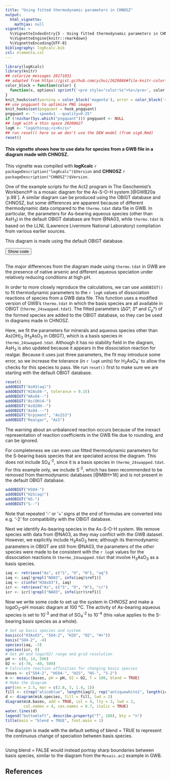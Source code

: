 ```yaml
---
title: "Using fitted thermodynamic parameters in CHNOSZ"
output:
  html_vignette:
    mathjax: null
vignette: >
  %\VignetteIndexEntry{5 - Using fitted thermodynamic parameters in CHNOSZ}
  %\VignetteEngine{knitr::rmarkdown}
  %\VignetteEncoding{UTF-8}
bibliography: logKcalc.bib
csl: elementa.csl
---
```


<!-- https://gomakethings.com/how-to-break-an-image-out-of-its-parent-container-with-css/ -->
<style>
@media (min-width: 700px) {
  .full-width {
    left: 50%;
    margin-left: -50vw;
    margin-right: -50vw;
    max-width: 100vw;
    position: relative;
    right: 50%;
    width: 100vw;
  }
}
@media (min-width: 1020px) {
  .full-width {
    left: 50vw; /* fallback if needed */
    left: calc(50vw - 160px);
    width: 1000px;
    position: relative;
    background-color: #9ecff7;
    padding:10px;
  }
}
</style>
<script>
function myFunction() {
  // https://www.w3schools.com/howto/howto_js_toggle_hide_show.asp
  var x = document.getElementById("myDIV");
  if (x.style.display === "none") {
    x.style.display = "block";
  } else {
    x.style.display = "none";
  }
  // https://stackoverflow.com/questions/10671174/changing-button-text-onclick
  // https://stackoverflow.com/questions/7035842/how-to-change-the-buttons-text-using-javascript
  var elem = document.getElementById("myButton");
  if (elem.innerText=="Hide code") elem.innerText = "Show code";
  else elem.innerText = "Hide code";
}
</script>

```r
library(logKcalc)
library(knitr)
## colorize messages 20171031
## adapted from https://gist.github.com/yihui/2629886#file-knitr-color-msg-rnw
color_block = function(color) {
  function(x, options) sprintf('<pre style="color:%s">%s</pre>', color, x)
}
knit_hooks$set(warning = color_block('magenta'), error = color_block('red'), message = color_block('blue'))
## use pngquant to optimize PNG images
knit_hooks$set(pngquant = hook_pngquant)
pngquant <- "--speed=1 --quality=0-25"
if (!nzchar(Sys.which("pngquant"))) pngquant <- NULL 
## logK with a thin space 20200627
logK <- "log&thinsp;<i>K</i>"
## run reset() here so we don't use the DEW model (from vig4.Rmd)
reset()
```

#### This vignette shows how to use data for species from a GWB file in a diagram made with CHNOSZ.

This vignette was compiled with **logKcalc** `r packageDescription("logKcalc")$Version` and **CHNOSZ** `r packageDescription("CHNOSZ")$Version`.

One of the example scripts for the Act2 program in The Geochemist's Workbench® is a mosaic diagram for the As-S-O-H system [@GWB20a `p.98`].
A similar diagram can be produced using the OBIGT database and CHNOSZ, but some differences are apparent because of different thermodynamic data compared to the `thermo.tdat` data file in GWB.
In particular, the parameters for As-bearing aqueous species (other than AsH~3~) in the default OBIGT database are from @NA03, while `thermo.tdat` is based on the LLNL (Lawrence Livermore National Laboratory) compilation from various earlier sources.

This diagram is made using the default OBIGT database.

<button id="myButton" onclick="myFunction()">Show code</button>
<div id="myDIV" style="display: none">
```r
# R code for As-S-O-H mosaic diagram
# 20200624 jmd first version

# Use default OBIGT database
obigt()

# Get As-bearing species in the As-S-O-H system
iaq <- retrieve("As", c("S", "O", "H"), "aq")
icr <- retrieve("As", c("S", "O", "H"), "cr")

# Remove species that don't have the parameters needed for high-T calculations
sout.aq <- subcrt(iaq, T = 100, property = "G")$out
na.aq <- is.na(unlist(sout.aq))
iaq <- iaq[!na.aq]
sout.cr <- subcrt(icr, T = 100, property = "G")$out
na.cr <- is.na(unlist(sout.cr))
icr <- icr[!na.cr]

# Set up basis species and system
basis(c("H3AsO3", "SO4-2", "H2O", "O2", "H+"))
basis("SO4-2", -4)
species(iaq, -3)
species(icr, 0)

# Set pH and loga(O2) range and grid resolution
pH <- c(0, 14, 500)
O2 <- c(-70, -40, 500)

# Calculate affinities for the mosaic diagram
bases <- c("SO4-2", "HSO4-", "HS-", "H2S")
m <- mosaic(bases, pH = pH, O2 = O2, T = 100)

# Make the diagram
par(cex = 2.5, mar = c(2.8, 3, 1.4, 1))
fill <- c(rep("aliceblue", length(iaq)), rep("antiquewhite1", length(icr)))
d <- diagram(m$A.species, fill = fill, lwd = 2)
diagram(m$A.bases, add = TRUE, col = 4, lty = 3, lwd = 2, col.names = 4, cex.names = 0.7, italic = TRUE)
water.lines(d)
legend("bottomleft", describe.property("T", 100), bty = "n")
title(main = "Default OBIGT database", font.main = 1)
```
</div>

```r
```

The major differences from the diagram made using `thermo.tdat` in GWB are the presence of native arsenic and different aqueous speciation under relatively reducing conditions at high pH.

In order to more closely reproduce the calculations, we can use `addOBIGT()` to fit thermodynamic parameters to the `r logK` values of dissociation reactions of species from a GWB data file.
This function uses a modified version of GWB's `thermo.tdat` in which the basis species are all available in OBIGT (`thermo_24swapped.tdat`).
The fitted parameters (Δ*G*°, *S*° and *C~p~*°) of the formed species are added to the OBIGT database, so they can be used in diagrams made in CHNOSZ.

Here, we fit the parameters for minerals and aqueous species other than As(OH)~3~ (H~3~AsO~3~ in OBIGT), which is a basis species in `thermo_24swapped.tdat`.
Although it has no stability field in the diagram, AsH~3~ is also updated because it appears in the dissociation reaction for realgar.
Because it uses just three parameters, the fit may introduce some error, so we increase the tolerance (in `r logK` units) for H~2~AsO~4~^-^ to allow the checks for this species to pass.
We run `reset()` first to make sure we are starting with the default OBIGT database.

```r
reset()
addOBIGT("AsH3(aq)")
addOBIGT("H2AsO4-", tolerance = 0.15)
addOBIGT("HAsO4--")
addOBIGT("As(OH)4-")
addOBIGT("AsO2OH--")
addOBIGT("AsO4---")
addOBIGT("Orpiment", "As2S3")
addOBIGT("Realgar", "AsS")
```

The warning about an unbalanced reaction occurs because of the inexact representation of reaction coefficients in the GWB file due to rounding, and can be ignored.

For completeness we can even use fitted thermodynamic parameters for the S-bearing basis species that are speciated across the diagram.
This does not include SO~4~^-2^, since it is a basis species in `thermo_24swapped.tdat`.
For this example only, we include S^-2^, which has been recommended to be removed from thermodynamic databases [@MBH+18] and is not present in the default OBIGT database.

```r
addOBIGT("HSO4-")
addOBIGT("H2S(aq)")
addOBIGT("HS-")
addOBIGT("S--")
```

Note that repeated '-' or '+' signs at the end of formulas are converted into e.g. '-2' for compatibility with the OBIGT database.

Next we identify As-bearing species in the As-S-O-H system.
We remove species with data from @NA03, as they may conflict with the GWB dataset.
However, we explicitly include H~3~AsO~3~ here; although its thermodynamic parameters in OBIGT are still from @NA03, the parameters of the *other* species were made to be consistent with the `r logK` values for the dissociation reactions in `thermo_24swapped.tdat` that involve H~3~AsO~3~ as a basis species.

```r
iaq <- retrieve("As", c("S", "O", "H"), "aq")
iaq <- iaq[!grepl("NA03", info(iaq)$ref1)]
iaq <- c(info("H3AsO3"), iaq)
icr <- retrieve("As", c("S", "O", "H"), "cr")
icr <- icr[!grepl("NA03", info(icr)$ref1)]
```

Now we write some code to set up the system in CHNOSZ and make a log*a*O~2~--pH mosaic diagram at 100 °C.
The activity of As-bearing aqueous species is set to 10^-3^ and that of SO~4~^-2^ to 10^-4^ (this value applies to the S-bearing basis species as a whole).

```r
# Set up basis species and system
basis(c("H3AsO3", "SO4-2", "H2O", "O2", "H+"))
basis("SO4-2", -4)
species(iaq, -3)
species(icr, 0)
# Set pH and loga(O2) range and grid resolution
pH <- c(0, 14, 500)
O2 <- c(-70, -40, 500)
# Calculate reaction affinities for changing basis species
bases <- c("SO4-2", "HSO4-", "H2S", "HS-", "S-2")
m <- mosaic(bases, pH = pH, O2 = O2, T = 100, blend = TRUE)
# Make the diagram
par(cex = 2.5, mar = c(2.8, 3, 1.4, 1))
fill <- c(rep("aliceblue", length(iaq)), rep("antiquewhite1", length(icr)))
d <- diagram(m$A.species, fill = fill, lwd = 2)
diagram(m$A.bases, add = TRUE, col = 4, lty = 3, lwd = 2,
        col.names = 4, cex.names = 0.7, italic = TRUE)
water.lines(d)
legend("bottomleft", describe.property("T", 100), bty = "n")
title(main = "blend = TRUE", font.main = 1)
```

The diagram is made with the default setting of blend = TRUE to represent the continuous change of speciation between basis species.

```r
```

Using blend = FALSE would instead portray sharp boundaries between basis species, similar to the diagram from the `Mosaic.ac2` example in GWB.

## References
